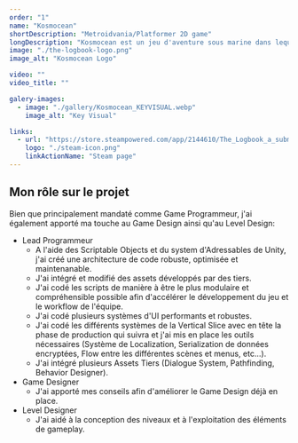 ```yaml
---
order: "1"
name: "Kosmocean"
shortDescription: "Metroidvania/Platformer 2D game"
longDescription: "Kosmocean est un jeu d'aventure sous marine dans lequel le joueur part à la conquête des mers à bord de son sous marin. J'ai rejoint le projet près d'un an et demi après son commencement et j'y ait apporté mon expertise de programmeur Unity."
image: "./the-logbook-logo.png"
image_alt: "Kosmocean Logo"

video: ""
video_title: ""

galery-images:
  - image: "./gallery/Kosmocean_KEYVISUAL.webp"
    image_alt: "Key Visual"

links:
  - url: "https://store.steampowered.com/app/2144610/The_Logbook_a_submarine_adventure/"
    logo: "./steam-icon.png"
    linkActionName: "Steam page"
---
```


## Mon rôle sur le projet

Bien que principalement mandaté comme Game Programmeur, j'ai également apporté ma touche au Game Design ainsi qu'au Level Design:

- Lead Programmeur
  - A l'aide des Scriptable Objects et du system d'Adressables de Unity, j'ai créé une architecture de code robuste, optimisée et maintenanable.
  - J'ai intégré et modifié des assets développés par des tiers.
  - J'ai codé les scripts de manière à être le plus modulaire et compréhensible possible afin d'accélérer le développement du jeu et le workflow de l'équipe.
  - J'ai codé plusieurs systèmes d'UI performants et robustes.
  - J'ai codé les différents systèmes de la Vertical Slice avec en tête la phase de production qui suivra et j'ai mis en place les outils nécessaires (Système de Localization, Serialization de données encryptées, Flow entre les différentes scènes et menus, etc...).
  - J'ai intégré plusieurs Assets Tiers (Dialogue System, Pathfinding, Behavior Designer).
- Game Designer
  - J'ai apporté mes conseils afin d'améliorer le Game Design déjà en place.
- Level Designer
  - J'ai aidé à la conception des niveaux et à l'exploitation des éléments de gameplay.
